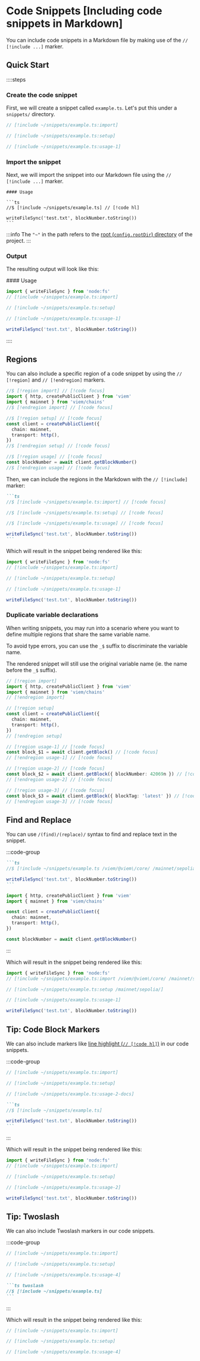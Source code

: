 # Code Snippets [Including code snippets in Markdown]

You can include code snippets in a Markdown file by making use of the `// [!include ...]` marker.

## Quick Start

::::steps

### Create the code snippet

First, we will create a snippet called `example.ts`. Let's put this under a `snippets/` directory.

```ts [docs/snippets/example.ts]
// [!include ~/snippets/example.ts:import]

// [!include ~/snippets/example.ts:setup]

// [!include ~/snippets/example.ts:usage-1]
```

### Import the snippet

Next, we will import the snippet into our Markdown file using the `// [!include ...]` marker.

````mdx [example.md]
#### Usage

```ts
//$ [!include ~/snippets/example.ts] // [!code hl]

writeFileSync('test.txt', blockNumber.toString())
```
````

:::info
The `"~"` in the path refers to the [root (`config.rootDir`) directory](/docs/structure#root-directory) of the project.
:::

### Output

The resulting output will look like this:

<div>
#### Usage

```ts 
import { writeFileSync } from 'node:fs'
// [!include ~/snippets/example.ts:import]

// [!include ~/snippets/example.ts:setup]

// [!include ~/snippets/example.ts:usage-1]

writeFileSync('test.txt', blockNumber.toString())
```
</div>

::::

## Regions

You can also include a specific region of a code snippet by using the `// [!region]` and `// [!endregion]` markers.

```ts [docs/snippets/example.ts]
//$ [!region import] // [!code focus]
import { http, createPublicClient } from 'viem'
import { mainnet } from 'viem/chains'
//$ [!endregion import] // [!code focus]

//$ [!region setup] // [!code focus]
const client = createPublicClient({
  chain: mainnet,
  transport: http(),
})
//$ [!endregion setup] // [!code focus]

//$ [!region usage] // [!code focus]
const blockNumber = await client.getBlockNumber()
//$ [!endregion usage] // [!code focus]
```

Then, we can include the regions in the Markdown with the `// [!include]` marker:

````md [example.md]
```ts
//$ [!include ~/snippets/example.ts:import] // [!code focus]

//$ [!include ~/snippets/example.ts:setup] // [!code focus]

//$ [!include ~/snippets/example.ts:usage] // [!code focus]

writeFileSync('test.txt', blockNumber.toString())
```
````

Which will result in the snippet being rendered like this:

```ts
import { writeFileSync } from 'node:fs'
// [!include ~/snippets/example.ts:import] 

// [!include ~/snippets/example.ts:setup] 

// [!include ~/snippets/example.ts:usage-1] 

writeFileSync('test.txt', blockNumber.toString())
```

### Duplicate variable declarations

When writing snippets, you may run into a scenario where you want to define multiple regions that share the same variable name.

To avoid type errors, you can use the `_$` suffix to discriminate the variable name.

The rendered snippet will still use the original variable name (ie. the name before the `_$` suffix).

```ts
// [!region import]
import { http, createPublicClient } from 'viem'
import { mainnet } from 'viem/chains'
// [!endregion import]

// [!region setup]
const client = createPublicClient({
  chain: mainnet,
  transport: http(),
})
// [!endregion setup]

// [!region usage-1] // [!code focus]
const block_$1 = await client.getBlock() // [!code focus]
// [!endregion usage-1] // [!code focus]

// [!region usage-2] // [!code focus]
const block_$2 = await client.getBlock({ blockNumber: 42069n }) // [!code focus]
// [!endregion usage-2] // [!code focus]

// [!region usage-3] // [!code focus]
const block_$3 = await client.getBlock({ blockTag: 'latest' }) // [!code focus]
// [!endregion usage-3] // [!code focus]
```

## Find and Replace

You can use `/(find)/(replace)/` syntax to find and replace text in the snippet.

:::code-group

````md [example.md]
```ts
//$ [!include ~/snippets/example.ts /viem/@viem\/core/ /mainnet/sepolia/] // [!code focus]

writeFileSync('test.txt', blockNumber.toString())
```
````

```ts [docs/snippets/example.ts]
import { http, createPublicClient } from 'viem'
import { mainnet } from 'viem/chains'

const client = createPublicClient({
  chain: mainnet,
  transport: http(),
})

const blockNumber = await client.getBlockNumber()
```

:::

Which will result in the snippet being rendered like this:

```ts 
import { writeFileSync } from 'node:fs'
// [!include ~/snippets/example.ts:import /viem/@viem\/core/ /mainnet/sepolia/]

// [!include ~/snippets/example.ts:setup /mainnet/sepolia/]

// [!include ~/snippets/example.ts:usage-1]

writeFileSync('test.txt', blockNumber.toString())
```

## Tip: Code Block Markers

We can also include markers like [line highlight (`// [!code hl]`)](/docs/markdown#line-highlights) in our code snippets.

:::code-group

```ts [docs/snippets/example.ts]
// [!include ~/snippets/example.ts:import]

// [!include ~/snippets/example.ts:setup]

// [!include ~/snippets/example.ts:usage-2-docs]
```

````md [example.md]
```ts
//$ [!include ~/snippets/example.ts]

writeFileSync('test.txt', blockNumber.toString())
```
````

:::

Which will result in the snippet being rendered like this:

```ts 
import { writeFileSync } from 'node:fs'
// [!include ~/snippets/example.ts:import]

// [!include ~/snippets/example.ts:setup]

// [!include ~/snippets/example.ts:usage-2]

writeFileSync('test.txt', blockNumber.toString())
```

## Tip: Twoslash

We can also include Twoslash markers in our code snippets.

:::code-group

```ts [docs/snippets/example.ts]
// [!include ~/snippets/example.ts:import]

// [!include ~/snippets/example.ts:setup]

// [!include ~/snippets/example.ts:usage-4]
```

````md [example.md]
```ts twoslash
//$ [!include ~/snippets/example.ts]
```
````

:::

Which will result in the snippet being rendered like this:

```ts twoslash
// [!include ~/snippets/example.ts:import]

// [!include ~/snippets/example.ts:setup]

// [!include ~/snippets/example.ts:usage-4]
```